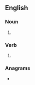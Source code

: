 ==English==

===Noun===
{{head|en|noun plural form}}

# {{plural of|kipe|lang=en}}

===Verb===
{{head|en|verb form}}

# {{en-third-person singular of|kipe}}

===Anagrams===
* {{anagrams|en|Spike|kepis|pikes|spike}}